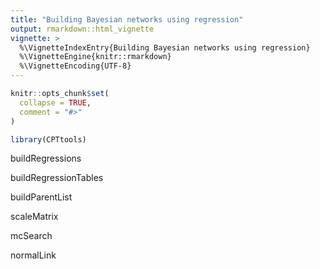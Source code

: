 ```yaml
---
title: "Building Bayesian networks using regression"
output: rmarkdown::html_vignette
vignette: >
  %\VignetteIndexEntry{Building Bayesian networks using regression}
  %\VignetteEngine{knitr::rmarkdown}
  %\VignetteEncoding{UTF-8}
---
```


```r
knitr::opts_chunk$set(
  collapse = TRUE,
  comment = "#>"
)
```

```r
library(CPTtools)
```

buildRegressions

buildRegressionTables

buildParentList

scaleMatrix

mcSearch


normalLink


